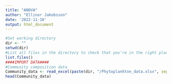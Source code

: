 ```yaml
---
title: "ANOVA"
author: "Ellinor Jakobsson"
date: '2022-11-10'
output: html_document
---
```

```r
#Set working directory
dir <- ""
setwd(dir)
#List all files in the directory to check that you're in the right place
list.files()
####IMPORT DATA####
#Community composition data
Community_data <- read_excel(paste(dir, "/Phytoplankton_data.xlsx", sep = ""))
head(Community_data)




```

